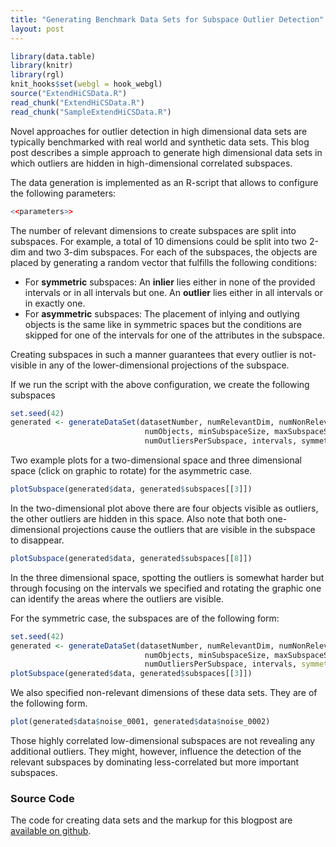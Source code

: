 ```yaml
---
title: "Generating Benchmark Data Sets for Subspace Outlier Detection"
layout: post
---
```


```r
library(data.table)
library(knitr)
library(rgl)
knit_hooks$set(webgl = hook_webgl)
source("ExtendHiCSData.R")
read_chunk("ExtendHiCSData.R")
read_chunk("SampleExtendHiCSData.R")
```

Novel approaches for outlier detection in high dimensional data sets are typically benchmarked with real world and synthetic data sets. This blog post describes a simple approach to generate high dimensional data sets in which outliers are hidden in high-dimensional correlated subspaces. 

The data generation is implemented as an R-script that allows to configure the following parameters:

```r
<<parameters>>
```

The number of relevant dimensions to create subspaces are split into subspaces. For example, a total of 10 dimensions could be split into two 2-dim and two 3-dim subspaces. For each of the subspaces, the objects are placed by generating a random vector that fulfills the following conditions:

* For __symmetric__ subspaces: An __inlier__ lies either in none of the provided intervals or in all intervals but one. An __outlier__ lies either in all intervals or in exactly one.
* For __asymmetric__ subspaces: The placement of inlying and outlying objects is the same like in symmetric spaces but the conditions are skipped for one of the intervals for one of the attributes in the subspace.

Creating subspaces in such a manner guarantees that every outlier is not-visible in any of the lower-dimensional projections of the subspace.

If we run the script with the above configuration, we create the following subspaces


```r
set.seed(42)
generated <- generateDataSet(datasetNumber, numRelevantDim, numNonRelevant, 
                              numObjects, minSubspaceSize, maxSubspaceSize, 
                              numOutliersPerSubspace, intervals, symmetric)

```

Two example plots for a two-dimensional space and three dimensional space (click on graphic to rotate) for the asymmetric case.

```r
plotSubspace(generated$data, generated$subspaces[[3]])

```

In the two-dimensional plot above there are four objects visible as outliers, the other outliers are hidden in this space. Also note that both one-dimensional projections cause the outliers that are visible in the subspace to disappear.

```r
plotSubspace(generated$data, generated$subspaces[[8]])

```

In the three dimensional space, spotting the outliers is somewhat harder but through focusing on the intervals we specified and rotating the graphic one can identify the areas where the outliers are visible.

For the symmetric case, the subspaces are of the following form:

```r
set.seed(42)
generated <- generateDataSet(datasetNumber, numRelevantDim, numNonRelevant, 
                              numObjects, minSubspaceSize, maxSubspaceSize, 
                              numOutliersPerSubspace, intervals, symmetric=TRUE)
plotSubspace(generated$data, generated$subspaces[[3]])

```


We also specified non-relevant dimensions of these data sets. They are of the following form.

```r
plot(generated$data$noise_0001, generated$data$noise_0002)
```

Those highly correlated low-dimensional subspaces are not revealing any additional outliers. They might, however, influence the detection of the relevant subspaces by dominating less-correlated but more important subspaces.


### Source Code

The code for creating data sets and the markup for this blogpost are [available on github](https://github.com/holtri/dataGenerator).

